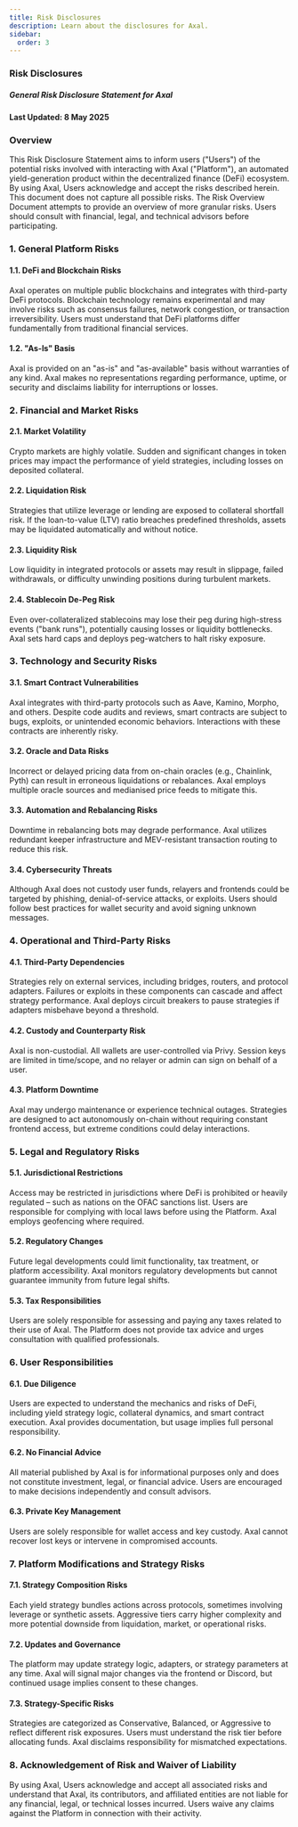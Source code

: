 ```yaml
---
title: Risk Disclosures
description: Learn about the disclosures for Axal.
sidebar:
  order: 3
---
```


### Risk Disclosures
##### General Risk Disclosure Statement for Axal
**Last Updated: 8 May 2025**

### Overview
This Risk Disclosure Statement aims to inform users ("Users") of the potential risks involved with interacting with Axal ("Platform"), an automated yield-generation product within the decentralized finance (DeFi) ecosystem. By using Axal, Users acknowledge and accept the risks described herein. This document does not capture all possible risks. The Risk Overview Document attempts to provide an overview of more granular risks. Users should consult with financial, legal, and technical advisors before participating.

### 1. General Platform Risks
#### 1.1. DeFi and Blockchain Risks
Axal operates on multiple public blockchains and integrates with third-party DeFi protocols. Blockchain technology remains experimental and may involve risks such as consensus failures, network congestion, or transaction irreversibility. Users must understand that DeFi platforms differ fundamentally from traditional financial services.
#### 1.2. "As-Is" Basis
Axal is provided on an "as-is" and "as-available" basis without warranties of any kind. Axal makes no representations regarding performance, uptime, or security and disclaims liability for interruptions or losses.

### 2. Financial and Market Risks
#### 2.1. Market Volatility
Crypto markets are highly volatile. Sudden and significant changes in token prices may impact the performance of yield strategies, including losses on deposited collateral.
#### 2.2. Liquidation Risk
Strategies that utilize leverage or lending are exposed to collateral shortfall risk. If the loan-to-value (LTV) ratio breaches predefined thresholds, assets may be liquidated automatically and without notice.
#### 2.3. Liquidity Risk
Low liquidity in integrated protocols or assets may result in slippage, failed withdrawals, or difficulty unwinding positions during turbulent markets.
#### 2.4. Stablecoin De-Peg Risk
Even over-collateralized stablecoins may lose their peg during high-stress events ("bank runs"), potentially causing losses or liquidity bottlenecks. Axal sets hard caps and deploys peg-watchers to halt risky exposure.

### 3. Technology and Security Risks
#### 3.1. Smart Contract Vulnerabilities
Axal integrates with third-party protocols such as Aave, Kamino, Morpho, and others. Despite code audits and reviews, smart contracts are subject to bugs, exploits, or unintended economic behaviors. Interactions with these contracts are inherently risky.
#### 3.2. Oracle and Data Risks
Incorrect or delayed pricing data from on-chain oracles (e.g., Chainlink, Pyth) can result in erroneous liquidations or rebalances. Axal employs multiple oracle sources and medianised price feeds to mitigate this.
#### 3.3. Automation and Rebalancing Risks
Downtime in rebalancing bots may degrade performance. Axal utilizes redundant keeper infrastructure and MEV-resistant transaction routing to reduce this risk.
#### 3.4. Cybersecurity Threats
Although Axal does not custody user funds, relayers and frontends could be targeted by phishing, denial-of-service attacks, or exploits. Users should follow best practices for wallet security and avoid signing unknown messages.

### 4. Operational and Third-Party Risks
#### 4.1. Third-Party Dependencies
Strategies rely on external services, including bridges, routers, and protocol adapters. Failures or exploits in these components can cascade and affect strategy performance. Axal deploys circuit breakers to pause strategies if adapters misbehave beyond a threshold.
#### 4.2. Custody and Counterparty Risk
Axal is non-custodial. All wallets are user-controlled via Privy. Session keys are limited in time/scope, and no relayer or admin can sign on behalf of a user. 
#### 4.3. Platform Downtime
Axal may undergo maintenance or experience technical outages. Strategies are designed to act autonomously on-chain without requiring constant frontend access, but extreme conditions could delay interactions.

### 5. Legal and Regulatory Risks
#### 5.1. Jurisdictional Restrictions
Access may be restricted in jurisdictions where DeFi is prohibited or heavily regulated – such as nations on the OFAC sanctions list. Users are responsible for complying with local laws before using the Platform. Axal employs geofencing where required.
#### 5.2. Regulatory Changes
Future legal developments could limit functionality, tax treatment, or platform accessibility. Axal monitors regulatory developments but cannot guarantee immunity from future legal shifts.
#### 5.3. Tax Responsibilities
Users are solely responsible for assessing and paying any taxes related to their use of Axal. The Platform does not provide tax advice and urges consultation with qualified professionals.

### 6. User Responsibilities
#### 6.1. Due Diligence
Users are expected to understand the mechanics and risks of DeFi, including yield strategy logic, collateral dynamics, and smart contract execution. Axal provides documentation, but usage implies full personal responsibility.
#### 6.2. No Financial Advice
All material published by Axal is for informational purposes only and does not constitute investment, legal, or financial advice. Users are encouraged to make decisions independently and consult advisors.
#### 6.3. Private Key Management
Users are solely responsible for wallet access and key custody. Axal cannot recover lost keys or intervene in compromised accounts.

### 7. Platform Modifications and Strategy Risks
#### 7.1. Strategy Composition Risks
Each yield strategy bundles actions across protocols, sometimes involving leverage or synthetic assets. Aggressive tiers carry higher complexity and more potential downside from liquidation, market, or operational risks.
#### 7.2. Updates and Governance
The platform may update strategy logic, adapters, or strategy parameters at any time. Axal will signal major changes via the frontend or Discord, but continued usage implies consent to these changes.
#### 7.3. Strategy-Specific Risks
Strategies are categorized as Conservative, Balanced, or Aggressive to reflect different risk exposures. Users must understand the risk tier before allocating funds. Axal disclaims responsibility for mismatched expectations.

### 8. Acknowledgement of Risk and Waiver of Liability
By using Axal, Users acknowledge and accept all associated risks and understand that Axal, its contributors, and affiliated entities are not liable for any financial, legal, or technical losses incurred. Users waive any claims against the Platform in connection with their activity.